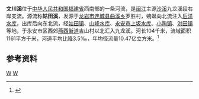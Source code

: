 '''文川溪'''位于[[中华人民共和国|中华人民共和国]][[福建省|福建省]]西南部的一条河流，是[[闽江|闽江]]主源[[沙溪_(闽江)|沙溪]]九龙溪段右岸支流。源流称'''姑田溪'''，发源于[[龙岩市|龙岩市]][[连城县|连城县]][[曲溪乡|曲溪乡]]罗胜村，蜿蜒向北流注入[[后洋水库|后洋水库]]，出库后向东北流，经[[姑田镇|姑田镇]]、[[山峰水库|山峰水库]]、[[永安市|永安市]][[上坂水库|上坂水库]]、[[小陶镇|小陶镇]]、[[洪田镇|洪田镇]]等地，于永安市区西郊[[燕西街道|燕西街道]]吉山村以北汇入九龙溪。河长104千米，流域面积1161平方千米，河道平均比降3.5‰，年均径流量10.47亿立方米。<ref name="中国河湖大典">{{cite book zh |author=《[[中国河湖大典|中国河湖大典]]》编纂委员会 |title=《中国河湖大典·东南诸河、台湾卷》 |format=M |edition=1 |location=北京 |publisher=中国水利水电出版社 |date=2014年12月 |pages=80页 |id= ISBN 978-7-5170-2765-2}}</ref>

==参考资料==
{{reflist}}
{{China-river-stub}}

[[Category:福建河流|W]]
[[Category:闽江|W]]